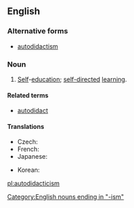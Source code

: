 ==English==
{{wikipedia}}

===Alternative forms===
* [[autodidactism]]

===Noun===
{{en-noun|-}}

# [[Self]]-[[education]]; [[self-directed]] [[learning]].

====Related terms====
* [[autodidact]]

====Translations====
{{trans-top|self-education; self-directed learning}}
* Czech: {{t|cs|samouctví|n}}
* French: {{t+|fr|autodidaxie|f}}
* Japanese: {{t+|ja|独学|tr=dokugaku|sc=Jpan}}
{{trans-mid}}
* Korean: {{t+|ko|독학|sc=Kore}}
{{trans-bottom}}

[[Category:English nouns ending in "-ism"]]

[[pl:autodidacticism]]